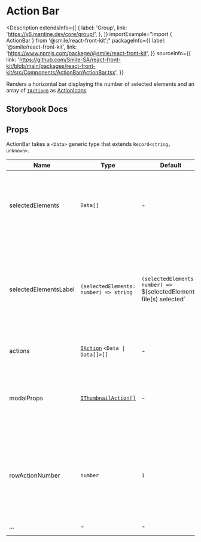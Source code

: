 # Action Bar

<Description
  extendsInfo={[
    {
      label: 'Group',
      link: 'https://v6.mantine.dev/core/group/',
    },
  ]}
  importExample="import { ActionBar } from '@smile/react-front-kit';"
  packageInfo={{
    label: '@smile/react-front-kit',
    link: 'https://www.npmjs.com/package/@smile/react-front-kit',
  }}
  sourceInfo={{
    link: 'https://github.com/Smile-SA/react-front-kit/blob/main/packages/react-front-kit/src/Components/ActionBar/ActionBar.tsx',
  }}
>
  Renders a horizontal bar displaying the number of selected elements and an
  array of [`IAction`s](../shared-types/actions#iactiont) as
  [ActionIcons](https://v6.mantine.dev/core/action-icon/)
</Description>

## Storybook Docs

<StorybookEmbed storyId="3-custom-components-actionbar--docs" height="820" />

## Props

ActionBar takes a `<Data>` generic type that extends `Record<string, unknown>`.

| Name                              | Type                                                           | Default                                                               | Description                                                                                                                                                                         |
| --------------------------------- | -------------------------------------------------------------- | --------------------------------------------------------------------- | ----------------------------------------------------------------------------------------------------------------------------------------------------------------------------------- |
| selectedElements <Required/>      | `Data[]`                                                       | -                                                                     | Array of currently selected elements, necessary for the `actions` to be able to pass those elements along                                                                           |
| selectedElementsLabel <Required/> | `(selectedElements: number) => string`                         | `(selectedElements: number) => `${selectedElements} file(s) selected` | Function used to generate the string that displays how many elements are currently selected, it gives the current number of elements in the `selectedElements` array as a parameter |
| actions                           | [`IAction`](./thumbnail#ithumbnailaction) `<Data \| Data[]>[]` | -                                                                     | Array of [`IAction`](../shared-types/actions#iactiont) for mass action shown in the bar                                                                                             |
| modalProps                        | [`IThumbnailAction[]`](./thumbnail#ithumbnailaction)           | -                                                                     | Extra props passed to the internal [Mantine Modal](https://v6.mantine.dev/core/modal/) component, used for actions with confirmation enabled                                        |
| rowActionNumber                   | `number`                                                       | `1`                                                                   | Index value used to determine which actions will be displayed directly in the action column (before this index) or in the action menu (starting at this index)                      |
| ...                               | -                                                              | -                                                                     | extends [Group props](https://v6.mantine.dev/core/group/?t=props)                                                                                                                   |
